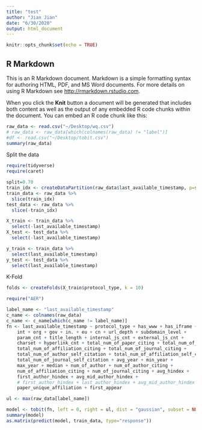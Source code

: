 ```yaml
---
title: "test"
author: "Jian Jian"
date: "6/30/2020"
output: html_document
---
```


```r
knitr::opts_chunk$set(echo = TRUE)
```

## R Markdown

This is an R Markdown document. Markdown is a simple formatting syntax for authoring HTML, PDF, and MS Word documents. For more details on using R Markdown see <http://rmarkdown.rstudio.com>.

When you click the **Knit** button a document will be generated that includes both content as well as the output of any embedded R code chunks within the document. You can embed an R code chunk like this:

```r
raw_data <- read.csv("~/Desktop/wq.csv")
# raw_data <- raw_data[which(colnames(raw_data) != "label")]
#df <- read.csv("~/Desktop/tobit.csv")
summary(raw_data)
```

Split the data

```r
require(tidyverse)
require(caret)

split=0.70
train_idx <- createDataPartition(raw_data$last_available_timestamp, p=split, list=FALSE)
train_data <- raw_data %>%
  slice(train_idx)
test_data <- raw_data %>%
  slice(-train_idx)

X_train <- train_data %>% 
  select(-last_available_timestamp)
X_test <- test_data %>% 
  select(-last_available_timestamp)

y_train <- train_data %>% 
  select(last_available_timestamp)
y_test <- test_data %>% 
  select(last_available_timestamp)
```


K-Fold

```r
folds <- createFolds(X_train$protocol_type, k = 10)
```


```r
require("AER")

label_name <- "last_available_timestamp"
c_name <- colnames(raw_data)
c_name <- c_name[which(c_name != label_name)]
fn <- last_available_timestamp ~ protocol_type + has_www + has_iframe + 
    int + org + gov + in. + eu + cn + url_depth + subdomain_level + 
    param_cnt + title_length + internal_js_cnt + external_js_cnt + 
    charset + hyperlink_cnt + total_num_of_paper_citing + total_num_of_author_citing + 
    total_num_of_affiliation_citing + total_num_of_journal_citing + 
    total_num_of_author_self_citation + total_num_of_affiliation_self_citation + 
    total_num_of_journal_self_citation + avg_year + min_year + 
    max_year + median + num_of_author + num_of_author_citing + 
    num_of_affiliation_citing + num_of_journal_citing + avg_hindex + 
    first_author_hindex + avg_mid_author_hindex +
    # first_author_hindex + last_author_hindex + avg_mid_author_hindex +
    paper_unique_affiliation + first_appear

ul <- max(raw_data[label_name])

model <- tobit(fn, left = 0, right = ul, dist = "gaussian", subset = NULL, data = train_data)
summary(model)
as.matrix(predict(model, train_data, type="response"))
```